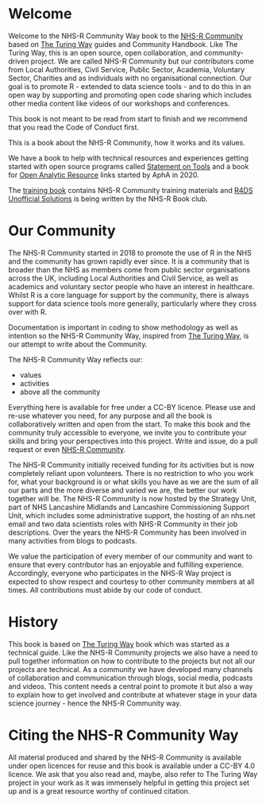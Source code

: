# Welcome {.unnumbered}

Welcome to the NHS-R Community Way book to the [NHS-R Community](https://nhsrcommunity.com/) based on [The Turing Way](https://the-turing-way.netlify.app/index.html#) guides and Community Handbook. 
Like The Turing Way, this is an open source, open collaboration, and community-driven project. 
We are called NHS-R Community but our contributors come from Local Authorities, Civil Service, Public Sector, Academia, Voluntary Sector, Charities and as individuals with no organisational connection. 
Our goal is to promote R - extended to data science tools - and to do this in an open way by supporting and promoting open code sharing which includes other media content like videos of our workshops and conferences. 

::: {.callout-tip title="Where to start?"}
This book is not meant to be read from start to finish and we recommend that you read the Code of Conduct first. 
:::

::: {.callout-tip title="Other books!"}
This is a book about the NHS-R Community, how it works and its values. 

We have a book to help with technical resources and experiences getting started with open source programs called [Statement on Tools](https://tools.nhsrcommunity.com/) and a book for [Open Analytic Resource](https://resources.nhsrcommunity.com/) links started by AphA in 2020.

The [training book](https://training.nhsrcommunity.com/) contains NHS-R Community training materials and [R4DS Unofficial Solutions](https://r4ds-solutions.nhsrcommunity.com/) is being written by the NHS-R Book club.
:::

# Our Community {.unnumbered}

The NHS-R Community started in 2018 to promote the use of R in the NHS and the community has grown rapidly ever since. 
It is a community that is broader than the NHS as members come from public sector organisations across the UK, including Local Authorities and Civil Service, as well as academics and voluntary sector people who have an interest in healthcare. 
Whilst R is a core language for support by the community, there is always support for data science tools more generally, particularly where they cross over with R.

Documentation is important in coding to show methodology as well as intention so the NHS-R Community Way, inspired from [The Turing Way](https://the-turing-way.netlify.app/index.html#), is our attempt to write about the Community.

The NHS-R Community Way reflects our:

* values
* activities
* above all the community

Everything here is available for free under a CC-BY licence. Please use and re-use whatever you need, for any purpose and all the book is collaboratively written and open from the start. To make this book and the community truly accessible to everyone, we invite you to contribute your skills and bring your perspectives into this project. 
Write and issue, do a pull request or even [NHS-R Community](mailto:nhs.rcommunity@nhs.net). 

The NHS-R Community initially received funding for its activities but is now completely reliant upon volunteers. 
There is no restriction to who you work for, what your background is or what skills you have as we are the sum of all our parts and the more diverse and varied we are, the better our work together will be. 
The NHS-R Community is now hosted by the Strategy Unit, part of NHS Lancashire Midlands and Lancashire Commissioning Support Unit, which includes some administrative support, the hosting of an nhs.net email and two data scientists roles with NHS-R Community in their job descriptions. 
Over the years the NHS-R Community has been involved in many activities from blogs to podcasts. 

We value the participation of every member of our community and want to ensure that every contributor has an enjoyable and fulfilling experience. 
Accordingly, everyone who participates in the NHS-R Way project is expected to show respect and courtesy to other community members at all times. 
All contributions must abide by our code of conduct.

# History {.unnumbered}

This book is based on [The Turing Way](https://the-turing-way.netlify.app/index.html#) book which was started as a technical guide. Like the NHS-R Community projects we also have a need to pull together information on how to contribute to the projects but not all our projects are technical. As a community we have developed many channels of collaboration and communication through blogs, social media, podcasts and videos. This content needs a central point to promote it but also a way to explain how to get involved and contribute at whatever stage in your data science journey - hence the NHS-R Community way.

# Citing the NHS-R Community Way {.unnumbered}

All material produced and shared by the NHS-R Community is available under open licences for reuse and this book is available under a CC-BY 4.0 licence. We ask that you also read and, maybe, also refer to The Turing Way project in your work as it was immensely helpful in getting this project set up and is a great resource worthy of continued citation.
